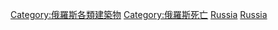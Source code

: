 {{Commons cat|Cemeteries in Russia}}
[[Category:俄羅斯各類建築物|Category:俄羅斯各類建築物]]
[[Category:俄羅斯死亡|Category:俄羅斯死亡]]
[[Category:歐洲各國墓葬|Russia]]
[[Category:亞洲各國墓葬|Russia]]